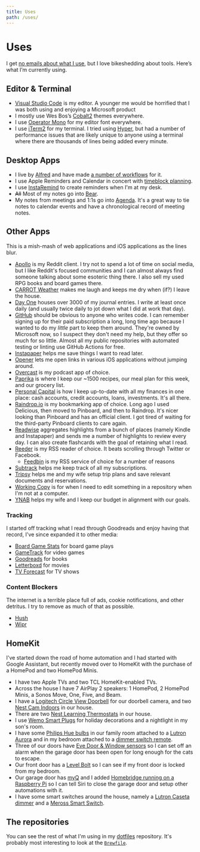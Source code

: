 ```yaml
---
title: Uses
path: /uses/
---
```


# Uses

I get [no emails about what I use](https://wesbos.com/uses/), but I love bikeshedding about tools. Here’s what I’m currently using.

## Editor & Terminal

- [Visual Studio Code](https://code.visualstudio.com) is my editor. A younger me would be horrified that I was both using and enjoying a Microsoft product
- I mostly use Wes Bos’s [Cobalt2](https://marketplace.visualstudio.com/items?itemName=wesbos.theme-cobalt2) themes everywhere.
- I use [Operator Mono](https://www.typography.com/fonts/operator/overview) for my editor font everywhere.
- I use [iTerm2](https://iterm2.com) for my terminal. I tried using [Hyper](https://hyper.is), but had a number of performance issues that are likely unique to anyone using a terminal where there are thousands of lines being added every minute.

## Desktop Apps

- I live by [Alfred](https://www.alfredapp.com) and have made [a number of workflows](https://github.com/wesbaker?utf8=✓&tab=repositories&q=alfred&type=&language=) for it.
- I use Apple Reminders and Calendar in concert with [timeblock planning](https://www.calnewport.com/blog/2013/12/21/deep-habits-the-importance-of-planning-every-minute-of-your-work-day/).
- I use [InstaRemind](https://apps.apple.com/us/app/instaremind/id1492317385?mt=12) to create reminders when I'm at my desk.
- ~~All~~ Most of my notes go into [Bear](https://bear.app).
- My notes from meetings and 1:1s go into [Agenda](https://www.agenda.com/). It's a great way to tie notes to calendar events and have a chronological record of meeting notes.

## Other Apps

This is a mish-mash of web applications and iOS applications as the lines blur.

- [Apollo](https://apolloapp.io) is my Reddit client. I try not to spend a lot of time on social media, but I like Reddit's focused communities and I can almost always find someone talking about some esoteric thing there. I also sell my used RPG books and board games there.
- [CARROT Weather](http://www.meetcarrot.com/weather/) makes me laugh and keeps me dry when (if?) I leave the house.
- [Day One](https://dayoneapp.com) houses over 3000 of my journal entries. I write at least once daily (and usually twice daily to jot down what I did at work that day).
- [GitHub](https://github.com) should be obvious to anyone who writes code. I can remember signing up for their paid subscription a long, long time ago because I wanted to do my _little_ part to keep them around. They're owned by Microsoft now, so I suspect they don't need my help, but they offer so much for so little. Almost all my public repositories with automated testing or linting use GitHub Actions for free.
- [Instapaper](https://www.instapaper.com/) helps me save things I want to read later.
- [Opener](https://apps.apple.com/us/app/opener-open-links-in-apps/id989565871) lets me open links in various iOS applications without jumping around.
- [Overcast](https://overcast.fm/) is my podcast app of choice.
- [Paprika](https://www.paprikaapp.com) is where I keep our ~1500 recipes, our meal plan for this week, and our grocery list.
- [Personal Capital](https://www.personalcapital.com) is how I keep up-to-date with all my finances in one place: cash accounts, credit accounts, loans, investments. It's all there.
- [Raindrop.io](https://raindrop.io) is my bookmarking app of choice. Long ago I used Delicious, then moved to Pinboard, and then to Raindrop. It's nicer looking than Pinboard and has an official client. I got tired of waiting for the third-party Pinboard clients to care again.
- [Readwise](https://readwise.io) aggregates highlights from a bunch of places (namely Kindle and Instapaper) and sends me a number of highlights to review every day. I can also create flashcards with the goal of retaining what I read.
- [Reeder](https://www.reederapp.com/) is my RSS reader of choice. It beats scrolling through Twitter or Facebook.
	- [Feedbin](https://feedbin.com) is my RSS service of choice for <Link to='/2021-02-17-rss-isnt-dead/'>a number of reasons</Link>
- [Subtrack](https://subtrack.vercel.app/) helps me keep track of all my subscriptions.
- [Tripsy](https://tripsy.app) helps me and my wife setup trip plans and save relevant documents and reservations.
- [Working Copy](https://workingcopyapp.com) is for when I need to edit something in a repository when I'm not at a computer.
- [YNAB](https://app.youneedabudget.com) helps my wife and I keep our budget in alignment with our goals.

### Tracking

I started off tracking what I read through Goodreads and enjoy having that record, I've since expanded it to other media:

- [Board Game Stats](https://www.bgstatsapp.com) for board game plays
- [GameTrack](https://gametrack.app) for video games
- [Goodreads](https://www.goodreads.com) for books
- [Letterboxd](https://letterboxd.com) for movies
- [TV Forecast](https://tvforecastapp.com) for TV shows

### Content Blockers

The internet is a terrible place full of ads, cookie notifications, and other detritus. I try to remove as much of that as possible.

- [Hush](https://oblador.github.io/hush/)
- [Wipr](https://giorgiocalderolla.com/wipr.html)

## HomeKit

I've started down the road of home automation and I had started with Google Assistant, but recently moved over to HomeKit with the purchase of a HomePod and two HomePod Minis.

- I have two Apple TVs and two TCL HomeKit-enabled TVs.
- Across the house I have 7 AirPlay 2 speakers: 1 HomePod, 2 HomePod Minis, a Sonos Move, One, Five, and Beam.
- I have a [Logitech Circle View Doorbell](https://www.logitech.com/en-us/products/cameras/circle-view-video-doorbell.html) for our doorbell camera, and two [Nest Cam Indoors](https://store.google.com/us/magazine/compare_cameras) in our house.
- There are two [Nest Learning Thermostats](https://store.google.com/us/product/nest_learning_thermostat_3rd_gen) in our house.
- I use [Wemo Smart Plugs](https://www.belkin.com/us/p/P-F7C063/) for holiday decorations and a nightlight in my son's room.
- I have some [Philips Hue bulbs](https://www.philips-hue.com/en-us/products/all-products#filters=BULBS_SU) in our family room attached to a [Lutron Aurora](https://www.lutron.com/en-US/products/pages/standalonecontrols/dimmers-switches/smartbulbdimmer/overview.aspx) and in my bedroom attached to a [dimmer switch remote](https://www.philips-hue.com/en-us/p/hue-dimmer-switch/046677473372).
- Three of our doors have [Eve Door & Window sensors](https://www.evehome.com/en/eve-door-window) so I can set off an alarm when the garage door has been open for long enough for the cats to escape.
- Our front door has a [Level Bolt](https://level.co/products/bolt) so I can see if my front door is locked from my bedroom.
- Our garage door has [myQ](https://www.myq.com) and I added [Homebridge running on a Raspberry Pi](https://homebridge.io) so I can tell Siri to close the garage door and setup other automations with it.
- I have some smart switches around the house, namely a [Lutron Caseta dimmer](https://www.casetawireless.com/products/dimmers-switches) and a [Meross Smart Switch](https://www.meross.com/product/23/article/).

## The repositories

You can see the rest of what I'm using in my [dotfiles](https://github.com/wesbaker/dotfiles) repository. It's probably most interesting to look at the [`Brewfile`](https://github.com/wesbaker/dotfiles/blob/main/Brewfile).
